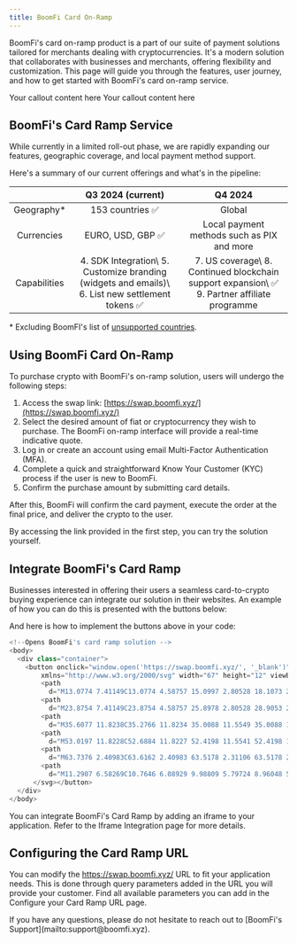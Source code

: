 ```yaml
---
title: BoomFi Card On-Ramp
---
```


BoomFi's card on-ramp product is a part of our suite of payment solutions tailored for merchants dealing with cryptocurrencies. It's a modern solution that collaborates with businesses and merchants, offering flexibility and customization. This page will guide you through the features, user journey, and how to get started with BoomFi's card on-ramp service.

<Card title="Icon Card Title" description="Card Description" icon="wallet" iconType="regular" iconSize="32px"></Card>


<Callout type="warning" title="Warning Title">
Your callout content here
</Callout>


<Callout type="info" title="Info Title">
Your callout content here
</Callout>


<Card title="Card Title" description="Card Description"></Card>

## BoomFi's Card Ramp Service

While currently in a limited roll-out phase, we are rapidly expanding our features, geographic coverage, and local payment method support.

Here's a summary of our current offerings and what's in the pipeline:

|              |                                       Q3 2024 (current)                                       |                                          Q4 2024                                          |
|:------------:|:---------------------------------------------------------------------------------------------:|:-----------------------------------------------------------------------------------------:|
| Geography*   | 153 countries ✅                                                                               | Global                                                                                    |
| Currencies   | EURO, USD, GBP ✅                                                                              | Local payment methods such as PIX and more                                                |
| Capabilities | 4. SDK Integration\ 5. Customize branding (widgets and emails)\ 6. List new settlement tokens ✅ | 7. US coverage\ 8. Continued blockchain support expansion\ ✅ 9. Partner affiliate programme |

\* Excluding BoomFI's list of [unsupported countries](https://docs.boomfi.xyz/docs/unsupported-countries).

## Using BoomFi Card On-Ramp

To purchase crypto with BoomFi's on-ramp solution, users will undergo the following steps:

1.  Access the swap link: [https://swap.boomfi.xyz/](https://swap.boomfi.xyz/)
2.  Select the desired amount of fiat or cryptocurrency they wish to purchase. The BoomFi on-ramp interface will provide a real-time indicative quote.
3.  Log in or create an account using email Multi-Factor Authentication (MFA).
4.  Complete a quick and straightforward Know Your Customer (KYC) process if the user is new to BoomFi.
5.  Confirm the purchase amount by submitting card details.

After this, BoomFi will confirm the card payment, execute the order at the final price, and deliver the crypto to the user.

<Callout type="success" title="Try it out">
By accessing the link provided in the first step, you can try the solution yourself.
</Callout>

## Integrate BoomFi's Card Ramp

Businesses interested in offering their users a seamless card-to-crypto buying experience can integrate our solution in their websites. An example of how you can do this is presented with the buttons below:

And here is how to implement the buttons above in your code:


```js
<!--Opens BoomFi's card ramp solution -->
<body>
  <div class="container">
    <button onclick="window.open('https://swap.boomfi.xyz/', '_blank')">Buy crypto with <svg
        xmlns="http://www.w3.org/2000/svg" width="67" height="12" viewBox="0 0 67 12" fill="none">
        <path
          d="M13.0774 7.41149C13.0774 4.58757 15.0997 2.80528 18.1073 2.80528C21.1149 2.80528 23.1372 4.58757 23.1372 7.41149C23.1372 10.2354 21.1149 12 18.1073 12C15.0997 12 13.0774 10.2 13.0774 7.41149ZM20.5169 7.41149C20.5169 5.85838 19.8836 5.13544 18.1073 5.13544C16.331 5.13544 15.6977 5.85937 15.6977 7.41149C15.6977 8.96362 16.3134 9.65312 18.1073 9.65312C19.9012 9.65312 20.5169 8.9646 20.5169 7.41149Z" />
        <path
          d="M23.8754 7.41149C23.8754 4.58757 25.8978 2.80528 28.9053 2.80528C31.9129 2.80528 33.9352 4.58757 33.9352 7.41149C33.9352 10.2354 31.9129 12 28.9053 12C25.8978 12 23.8754 10.2 23.8754 7.41149ZM31.3149 7.41149C31.3149 5.85838 30.6816 5.13544 28.9053 5.13544C27.129 5.13544 26.4958 5.85937 26.4958 7.41149C26.4958 8.96362 27.1114 9.65312 28.9053 9.65312C30.6993 9.65312 31.3149 8.9646 31.3149 7.41149Z" />
        <path
          d="M35.6077 11.8238C35.2766 11.8234 35.0088 11.5549 35.0088 11.2238V3.20291C35.0088 3.08108 35.1072 2.98231 35.2287 2.98231H37.2338C37.3552 2.98231 37.4537 3.08108 37.4537 3.20291V5.58875C37.4537 5.63064 37.4875 5.6646 37.5293 5.6646C37.5669 5.6646 37.5987 5.63681 37.6045 5.59951C37.8317 4.14228 38.7174 2.80625 40.9014 2.80625C42.9082 2.80625 43.9455 4.01898 44.1626 5.62036C44.1687 5.66561 44.2069 5.70001 44.2524 5.70001C44.2972 5.70001 44.335 5.66692 44.342 5.62257C44.5726 4.1524 45.4773 2.80625 47.7076 2.80625C49.977 2.80625 51.0847 4.30624 51.0847 6.31771V11.6033C51.0847 11.7252 50.9863 11.8239 50.8649 11.8239H48.6666C48.5452 11.8239 48.4467 11.7252 48.4467 11.6033V7.20099C48.4467 5.7364 47.937 5.18952 46.4244 5.18952C44.8236 5.18952 44.3667 5.82493 44.3667 7.36033V11.6043C44.3667 11.7261 44.2683 11.8249 44.1469 11.8249H41.9486C41.8272 11.8249 41.7288 11.7261 41.7288 11.6043V7.20197C41.7288 5.73739 41.219 5.1905 39.7064 5.1905C38.1056 5.1905 37.6488 5.82591 37.6488 7.36131V11.6053C37.6488 11.7271 37.5503 11.8259 37.4289 11.8259C37.2947 11.8259 36.2799 11.8246 35.6077 11.8238Z" />
        <path
          d="M53.0197 11.8228C52.6884 11.8227 52.4198 11.5541 52.4198 11.2228V0.220601C52.4198 0.0987665 52.5182 0 52.6397 0H62.1725C62.2939 0 62.3924 0.0987663 62.3924 0.220601V2.16169C62.3924 2.28352 62.2939 2.38229 62.1725 2.38229H55.2786C55.1572 2.38229 55.0588 2.48105 55.0588 2.60289V4.82627C55.0588 4.9481 55.1572 5.04687 55.2786 5.04687H61.9088C62.0302 5.04687 62.1287 5.14563 62.1287 5.26747V7.19085C62.1287 7.31268 62.0302 7.41145 61.9088 7.41145H55.2786C55.1572 7.41145 55.0588 7.51021 55.0588 7.63205V11.6023C55.0588 11.7241 54.9603 11.8229 54.8389 11.8229L53.0197 11.8228Z" />
        <path
          d="M63.7376 2.40983C63.6162 2.40983 63.5178 2.31106 63.5178 2.18923V0.2206C63.5178 0.0987661 63.6162 0 63.7376 0H65.9359C66.0573 0 66.1557 0.0987663 66.1557 0.220601V2.18923C66.1557 2.31106 66.0573 2.40983 65.9359 2.40983H63.7376ZM63.7376 11.8239C63.6162 11.8239 63.5178 11.7251 63.5178 11.6033L63.5178 3.71239C63.5178 3.59056 63.6162 3.49179 63.7376 3.49179H65.9359C66.0573 3.49179 66.1557 3.59056 66.1557 3.71239L66.1557 11.6033C66.1557 11.7251 66.0573 11.8239 65.9359 11.8239H63.7376Z" />
        <path
          d="M11.2907 6.58269C10.7646 6.08929 9.98809 5.79724 8.96048 5.70687C8.91595 5.70295 8.88142 5.66584 8.88142 5.62114C8.88142 5.57625 8.91676 5.53902 8.96149 5.53525C10.7373 5.38558 11.6249 4.49958 11.6249 2.8766C11.6249 1.94713 11.3085 1.23547 10.6751 0.741284C10.0423 0.247095 9.12198 0 7.91415 0H1.24688C1.02444 0 0.844269 0.180776 0.844269 0.40397V4.49046C0.844269 4.6029 0.935192 4.69413 1.04725 4.69413H3.08481C3.217 4.69413 3.30255 4.72342 3.37704 4.7968C3.45152 4.87019 3.48205 4.96512 3.48205 5.06443V6.6113C3.48205 6.7298 3.42871 6.79814 3.39214 6.82944C3.35557 6.86075 3.30859 6.87657 3.18848 6.88432H2.35809C2.30273 6.88432 2.23697 6.8621 2.20309 6.83382C2.17289 6.80857 2.15276 6.74192 2.15276 6.68233V5.99222C2.15276 5.88079 2.06251 5.79023 1.95145 5.79023H1.04558C0.934521 5.79023 0.844269 5.88079 0.844269 5.99222V6.68233C0.844269 6.79376 0.934521 6.88432 1.04558 6.88432H1.95145C2.00815 6.88869 2.05446 6.92034 2.08566 6.95165C2.1172 6.98329 2.15276 7.03513 2.15276 7.0863V7.77642C2.15276 7.88785 2.24301 7.9784 2.35407 7.9784H3.25994C3.371 7.9784 3.46125 7.88785 3.46125 7.77642V7.17518C3.46125 7.1001 3.47031 7.01729 3.52097 6.96578C3.57163 6.91428 3.63874 6.88297 3.68336 6.88297H7.93159C8.47109 6.88297 8.85794 6.98295 9.09246 7.18292C9.32698 7.3711 9.44407 7.69461 9.44407 8.15345C9.44407 8.6123 9.32698 8.95937 9.09246 9.15934C8.85794 9.34752 8.47109 9.44178 7.93159 9.44178H3.68369C3.57264 9.44178 3.48239 9.53234 3.48239 9.6441V11.6202C3.48239 11.7326 3.57331 11.8242 3.68537 11.8242H8.24831C9.53802 11.8242 10.5053 11.536 11.1501 10.9594C11.795 10.383 12.1174 9.57677 12.1174 8.5416C12.1174 7.72996 11.842 7.07688 11.2907 6.58269ZM8.6526 4.42953C8.44157 4.60593 8.09566 4.69413 7.61487 4.69413H3.80683C3.67631 4.69413 3.58203 4.67763 3.5411 4.64633C3.50017 4.61502 3.48239 4.57159 3.48239 4.50999V2.38207H7.57998C8.07251 2.38207 8.43016 2.47633 8.65294 2.66452C8.87572 2.84092 8.98711 3.13514 8.98711 3.54685C8.98711 3.95857 8.87572 4.24101 8.65294 4.42919L8.6526 4.42953Z" />
      </svg></button>
  </div>
</body>
```

<Callout type="note" title="Iframe Integration">
You can integrate BoomFi's Card Ramp by adding an iframe to your application. Refer to the Iframe Integration page for more details.
</Callout>

## Configuring the Card Ramp URL
You can modify the https://swap.boomfi.xyz/ URL to fit your application needs. This is done through query parameters added in the URL you will provide your customer. Find all available parameters you can add in the Configure your Card Ramp URL page.

<Callout type="warning" title="Support">
If you have any questions, please do not hesitate to reach out to [BoomFi's Support](mailto:support@boomfi.xyz).
</Callout>


